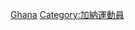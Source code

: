 {{Commons category|Athletes from Ghana}}

[[Category:各國田徑運動員|Ghana]]
[[Category:加納運動員|Category:加納運動員]]
